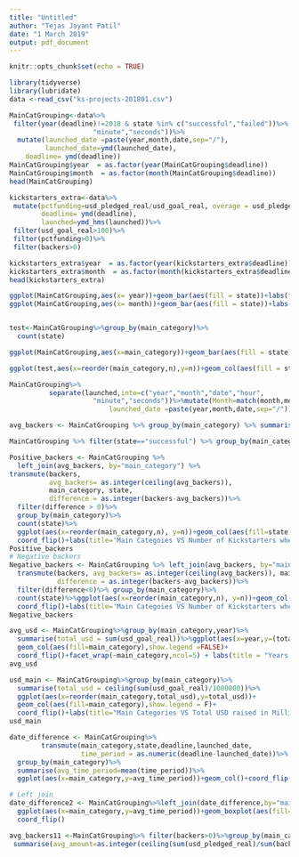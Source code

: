 ---
title: "Untitled"
author: "Tejas Jayant Patil"
date: "1 March 2019"
output: pdf_document
---

```{r setup, include=FALSE}
knitr::opts_chunk$set(echo = TRUE)

library(tidyverse)
library(lubridate)
data <-read_csv("ks-projects-201801.csv")

```

```{r maincatgrouping}
MainCatGrouping<-data%>%
 filter(year(deadline)!=2018 & state %in% c("successful","failed"))%>%      separate(launched,into=c("year","month","date","hour",
                     "minute","seconds"))%>%
  mutate(launched_date =paste(year,month,date,sep="/"),
         launched_date=ymd(launched_date),
    deadline= ymd(deadline))
MainCatGrouping$year  = as.factor(year(MainCatGrouping$deadline))
MainCatGrouping$month  = as.factor(month(MainCatGrouping$deadline))
head(MainCatGrouping)
```
```{r fisher dataset}
kickstarters_extra<-data%>%
 mutate(pctfunding=usd_pledged_real/usd_goal_real, overage = usd_pledged_real-usd_goal_real,
        deadline= ymd(deadline),
        launched=ymd_hms(launched))%>%
 filter(usd_goal_real>100)%>%
 filter(pctfunding>0)%>%
 filter(backers>0)
```
```{r adding month abd year of deadline}

kickstarters_extra$year  = as.factor(year(kickstarters_extra$deadline))
kickstarters_extra$month  = as.factor(month(kickstarters_extra$deadline))
head(kickstarters_extra)

```

```{r EDA Type1 }
ggplot(MainCatGrouping,aes(x= year))+geom_bar(aes(fill = state))+labs(title = "Number of Kickstarters VS Years", y="Number of Kickstarters")
ggplot(MainCatGrouping,aes(x= month))+geom_bar(aes(fill = state))+labs(title = "Number of Kickstarters VS Months of year", y="Number of Kickstarters")


test<-MainCatGrouping%>%group_by(main_category)%>%
  count(state)

ggplot(MainCatGrouping,aes(x=main_category))+geom_bar(aes(fill = state)) + coord_flip()+labs(title = "category with success/failure")

ggplot(test,aes(x=reorder(main_category,n),y=n))+geom_col(aes(fill = state)) + coord_flip()+labs(title = "Main categories VS Number of Kickstarters", x="Main Categories", y="Number of Kickstarters")
```

```{r seperating launched into date and time}
MainCatGrouping%>%
          separate(launched,into=c("year","month","date","hour",
                     "minute","seconds"))%>%mutate(Month=match(month,month.abb),
                         launched_date =paste(year,month,date,sep="/"))

```

```{r success failur based on backer }
avg_backers <- MainCatGrouping %>% group_by(main_category) %>% summarise(avg_backers=mean(backers))

MainCatGrouping %>% filter(state=="successful") %>% group_by(main_category) %>% ggplot()+geom_boxplot(aes(x=main_category,y=backers))+coord_flip()#+ylim(0,500)

Positive_backers <- MainCatGrouping %>% 
  left_join(avg_backers, by="main_category") %>%
transmute(backers,
          avg_backers= as.integer(ceiling(avg_backers)),
          main_category, state,
          difference = as.integer(backers-avg_backers))%>% 
  filter(difference > 0)%>%
  group_by(main_category)%>%
  count(state)%>%
  ggplot(aes(x=reorder(main_category,n), y=n))+geom_col(aes(fill=state))+
  coord_flip()+labs(title='Main Categoies VS Number of Kickstarters where Number of Backers exceeds Average Backers', y="Main Categories", x="Number of Kickstarters")
Positive_backers
# Negative backers
Negative_backers <- MainCatGrouping %>% left_join(avg_backers, by="main_category") %>%
  transmute(backers, avg_backers= as.integer(ceiling(avg_backers)), main_category, state,
            difference = as.integer(backers-avg_backers))%>%
  filter(difference<0)%>% group_by(main_category)%>%
  count(state)%>%ggplot(aes(x=reorder(main_category,n), y=n))+geom_col(aes(fill=state))+
  coord_flip()+labs(title='Main Categoies VS Number of Kickstarters where Number of Backers preceeds Average Backers', y="Main Categories", x="Number of Kickstarters")
Negative_backers
```
```{r avg USD for each group per year faceted by main category}
avg_usd <- MainCatGrouping%>%group_by(main_category,year)%>%
  summarise(total_usd = sum(usd_goal_real))%>%ggplot(aes(x=year,y=(total_usd/1000000)))+
  geom_col(aes(fill=main_category),show.legend =FALSE)+
  coord_flip()+facet_wrap(~main_category,ncol=5) + labs(title = "Years VS Total USD Raised in Millions", y="Total USD Raised in Millions", x="Years")# scale = "free "
avg_usd
```
```{r usd for each category}
usd_main <- MainCatGrouping%>%group_by(main_category)%>%
  summarise(total_usd = ceiling(sum(usd_goal_real)/1000000))%>%
  ggplot(aes(x=reorder(main_category,total_usd),y=total_usd))+
  geom_col(aes(fill=main_category),show.legend = F)+
  coord_flip()+labs(title="Main Categories VS Total USD raised in Millions",y="Total USD raised in Millions", x="Main Categories")
usd_main
```

```{r date difference}

date_difference <- MainCatGrouping%>%
        transmute(main_category,state,deadline,launched_date,
                  time_period = as.numeric(deadline-launched_date))%>%
  group_by(main_category)%>%
  summarise(avg_time_period=mean(time_period))%>%
  ggplot(aes(x=main_category,y=avg_time_period))+geom_col()+coord_flip()

# Left join 
date_difference2 <- MainCatGrouping%>%left_join(date_difference,by="main_category")%>%
  ggplot(aes(x=main_category,y=avg_time_period))+geom_boxplot(aes(fill=state))+
  coord_flip()

```

```{r Avg_backers amount for each project}
avg_backers11 <-MainCatGrouping%>% filter(backers>0)%>%group_by(main_category)%>%
 summarise(avg_amount=as.integer(ceiling(sum(usd_pledged_real)/sum(backers))))
  
  
```